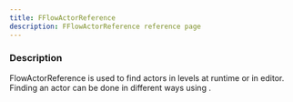 ```yaml
---
title: FFlowActorReference
description: FFlowActorReference reference page
---
```



<Ref c="FFlowActorReference" />

### Description

FlowActorReference is used to find actors in levels at runtime or in editor.
Finding an actor can be done in different ways using <LinkRef c="EFlowActorScope" />.
